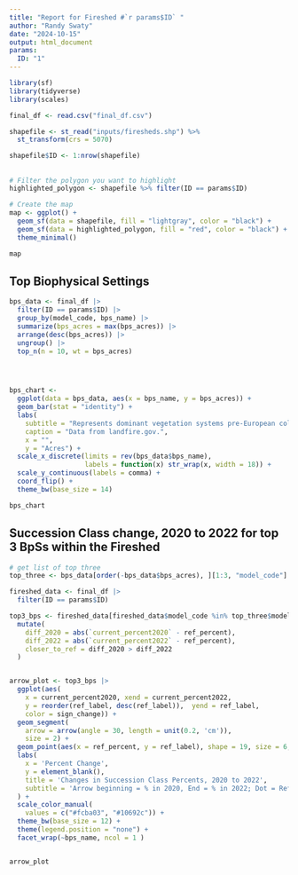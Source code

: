 ```yaml
---
title: "Report for Fireshed #`r params$ID` "
author: "Randy Swaty"
date: "2024-10-15"
output: html_document
params:
  ID: "1"
---
```




```r

library(sf)
library(tidyverse)
library(scales)

final_df <- read.csv("final_df.csv")

shapefile <- st_read("inputs/firesheds.shp") %>% 
  st_transform(crs = 5070) 

shapefile$ID <- 1:nrow(shapefile)

```


## 
```r

# Filter the polygon you want to highlight
highlighted_polygon <- shapefile %>% filter(ID == params$ID)

# Create the map
map <- ggplot() +
  geom_sf(data = shapefile, fill = "lightgray", color = "black") +
  geom_sf(data = highlighted_polygon, fill = "red", color = "black") +
  theme_minimal()

map
```





## Top Biophysical Settings


```r

bps_data <- final_df |>
  filter(ID == params$ID) |>
  group_by(model_code, bps_name) |>
  summarize(bps_acres = max(bps_acres)) |>
  arrange(desc(bps_acres)) |>
  ungroup() |>
  top_n(n = 10, wt = bps_acres) 




bps_chart <- 
  ggplot(data = bps_data, aes(x = bps_name, y = bps_acres)) +
  geom_bar(stat = "identity") +
  labs(
    subtitle = "Represents dominant vegetation systems pre-European colonization",
    caption = "Data from landfire.gov.",
    x = "",
    y = "Acres") +
  scale_x_discrete(limits = rev(bps_data$bps_name),
                   labels = function(x) str_wrap(x, width = 18)) +
  scale_y_continuous(labels = comma) +
  coord_flip() +
  theme_bw(base_size = 14)

bps_chart

```




## Succession Class change, 2020 to 2022 for top 3 BpSs within the Fireshed

```r

# get list of top three
top_three <- bps_data[order(-bps_data$bps_acres), ][1:3, "model_code"]

fireshed_data <- final_df |>
  filter(ID == params$ID) 

top3_bps <- fireshed_data[fireshed_data$model_code %in% top_three$model_code, ] |>
  mutate(
    diff_2020 = abs(`current_percent2020` - ref_percent),
    diff_2022 = abs(`current_percent2022` - ref_percent),
    closer_to_ref = diff_2020 > diff_2022
  )


arrow_plot <- top3_bps |> 
  ggplot(aes(
    x = current_percent2020, xend = current_percent2022, 
    y = reorder(ref_label, desc(ref_label)),  yend = ref_label,
    color = sign_change)) +
  geom_segment(
    arrow = arrow(angle = 30, length = unit(0.2, 'cm')),
    size = 2) +
  geom_point(aes(x = ref_percent, y = ref_label), shape = 19, size = 6, color = 'black') +
  labs(
    x = 'Percent Change', 
    y = element_blank(),
    title = 'Changes in Succession Class Percents, 2020 to 2022',
    subtitle = 'Arrow beginning = % in 2020, End = % in 2022; Dot = Reference %'
  ) +
  scale_color_manual(
    values = c("#fcba03", "#10692c")) +
  theme_bw(base_size = 12) + 
  theme(legend.position = "none") +
  facet_wrap(~bps_name, ncol = 1 )


arrow_plot



```

